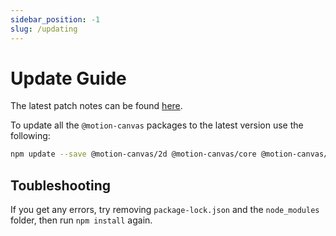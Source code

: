 ```yaml
---
sidebar_position: -1
slug: /updating
---
```


# Update Guide

The latest patch notes can be found
[here](https://github.com/motion-canvas/motion-canvas/releases).

To update all the `@motion-canvas` packages to the latest version use the
following:

```bash
npm update --save @motion-canvas/2d @motion-canvas/core @motion-canvas/ui @motion-canvas/vite-plugin
```

## Toubleshooting

If you get any errors, try removing `package-lock.json` and the `node_modules`
folder, then run `npm install` again.
